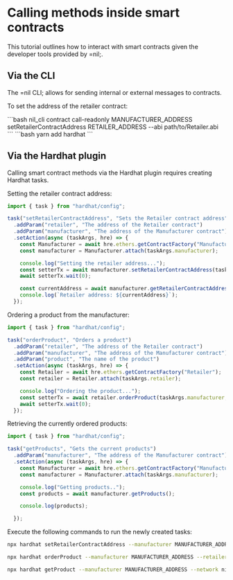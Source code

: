 
# Calling methods inside smart contracts

This tutorial outlines how to interact with smart contracts given the developer tools provided by =nil;.

## Via the CLI

The =nil CLI; allows for sending internal or external messages to contracts.

To set the address of the retailer contract:

<Tabs groupId='packageSystem'>
  <TabItem value='external' label='External'>
    ```bash
    nil_cli contract call-readonly MANUFACTURER_ADDRESS setRetailerContractAddress RETAILER_ADDRESS --abi path/to/Retailer.abi
    ```
  </TabItem>
  <TabItem value='internal' label='Internal'>
    ```bash
    yarn add hardhat
    ```
  </TabItem>
</Tabs>

## Via the Hardhat plugin

Calling smart contract methods via the Hardhat plugin requires creating Hardhat tasks.

Setting the retailer contract address:

```typescript showLineNumbers
import { task } from "hardhat/config";

task("setRetailerContractAddress", "Sets the Retailer contract address")
  .addParam("retailer", "The address of the Retailer contract")
  .addParam("manufacturer", "The address of the Manufacturer contract")
  .setAction(async (taskArgs, hre) => {
    const Manufacturer = await hre.ethers.getContractFactory("Manufacturer");
    const manufacturer = Manufacturer.attach(taskArgs.manufacturer);

    console.log("Setting the retailer address...");
    const setterTx = await manufacturer.setRetailerContractAddress(taskArgs.retailer);
    await setterTx.wait(0);

    const currentAddress = await manufacturer.getRetailerContractAddress();
    console.log(`Retailer address: ${currentAddress}`);
  });
```

Ordering a product from the manufacturer:

```typescript showLineNumbers
import { task } from "hardhat/config";

task("orderProduct", "Orders a product")
  .addParam("retailer", "The address of the Retailer contract")
  .addParam("manufacturer", "The address of the Manufacturer contract")
  .addParam("product", "The name of the product")
  .setAction(async (taskArgs, hre) => {
    const Retailer = await hre.ethers.getContractFactory("Retailer");
    const retailer = Retailer.attach(taskArgs.retailer);

    console.log("Ordering the product...");
    const setterTx = await retailer.orderProduct(taskArgs.manufacturer, taskArgs.product);
    await setterTx.wait(0);
  });
```

Retrieving the currently ordered products:

```typescript showLineNumbers
import { task } from "hardhat/config";

task("getProducts", "Gets the current products")
  .addParam("manufacturer", "The address of the Manufacturer contract")
  .setAction(async (taskArgs, hre) => {
    const Manufacturer = await hre.ethers.getContractFactory("Manufacturer");
    const manufacturer = Manufacturer.attach(taskArgs.manufacturer);

    console.log("Getting products..");
    const products = await manufacturer.getProducts();

    console.log(products);

  });
```

Execute the following commands to run the newly created tasks:

```bash
npx hardhat setRetailerContractAddress --manufacturer MANUFACTURER_ADDRESS --retailer RETAILER_ADDRESS
```

```bash
npx hardhat orderProduct --manufacturer MANUFACTURER_ADDRESS --retailer RETAILER_ADDRESS --product PRODUCT_NAME
```

```bash
npx hardhat getProduct --manufacturer MANUFACTURER_ADDRESS --network nil_cluster
```

